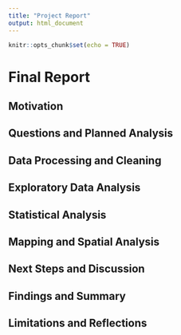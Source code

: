 ```yaml
---
title: "Project Report"
output: html_document
---
```


```r
knitr::opts_chunk$set(echo = TRUE)
```

# Final Report


## Motivation


## Questions and Planned Analysis


## Data Processing and Cleaning


## Exploratory Data Analysis


## Statistical Analysis


## Mapping and Spatial Analysis


## Next Steps and Discussion


## Findings and Summary


## Limitations and Reflections